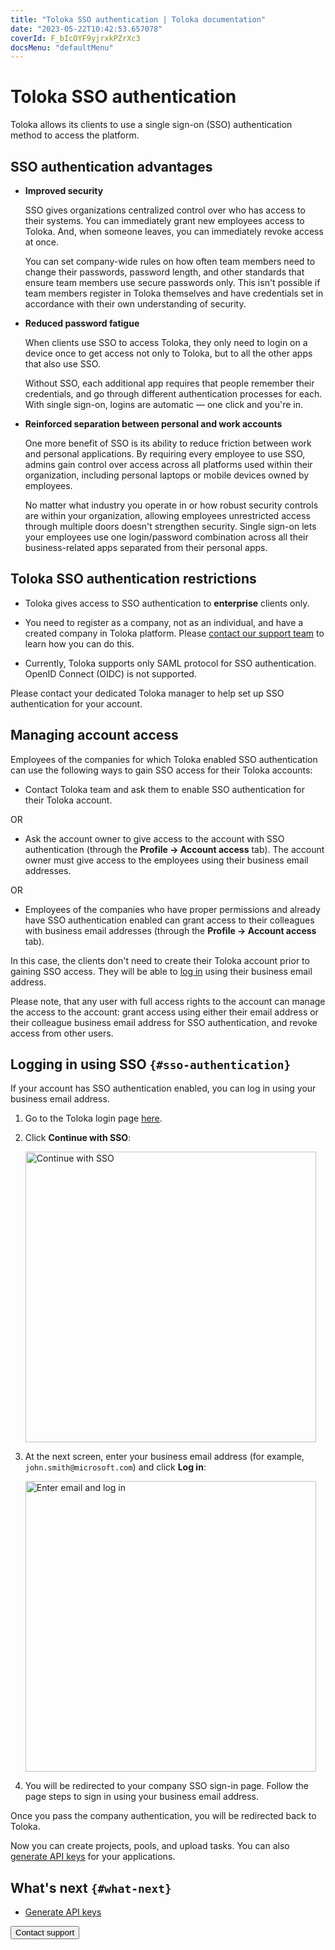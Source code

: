 ```yaml
---
title: "Toloka SSO authentication | Toloka documentation"
date: "2023-05-22T10:42:53.657078"
coverId: F_bIcOYF9yjrxkPZrXc3
docsMenu: "defaultMenu"
---
```


# Toloka SSO authentication

Toloka allows its clients to use a single sign-on (SSO) authentication method to access the platform.

## SSO authentication advantages

- **Improved security**

    SSO gives organizations centralized control over who has access to their systems. You can immediately grant new employees access to Toloka. And, when someone leaves, you can immediately revoke access at once.

    You can set company-wide rules on how often team members need to change their passwords, password length, and other standards that ensure team members use secure passwords only. This isn't possible if team members register in Toloka themselves and have credentials set in accordance with their own understanding of security.

- **Reduced password fatigue**

    When clients use SSO to access Toloka, they only need to login on a device once to get access not only to Toloka, but to all the other apps that also use SSO.

    Without SSO, each additional app requires that people remember their credentials, and go through different authentication processes for each. With single sign-on, logins are automatic — one click and you're in.

- **Reinforced separation between personal and work accounts**

    One more benefit of SSO is its ability to reduce friction between work and personal applications. By requiring every employee to use SSO, admins gain control over access across all platforms used within their organization, including personal laptops or mobile devices owned by employees.

    No matter what industry you operate in or how robust security controls are within your organization, allowing employees unrestricted access through multiple doors doesn't strengthen security. Single sign-on lets your employees use one login/password combination across all their business-related apps separated from their personal apps.

## Toloka SSO authentication restrictions

- Toloka gives access to SSO authentication to **enterprise** clients only.

- You need to register as a company, not as an individual, and have a created company in Toloka platform. Please [contact our support team](/docs/guide/troubleshooting/support?form-source=guide-sso-authentication&form-topic1=other) to learn how you can do this.

- Currently, Toloka supports only SAML protocol for SSO authentication. OpenID Connect (OIDC) is not supported.

<Note mode="note" title="Note">

Please contact your dedicated Toloka manager to help set up SSO authentication for your account.

</Note>

## Managing account access

Employees of the companies for which Toloka enabled SSO authentication can use the following ways to gain SSO access for their Toloka accounts:

- Contact Toloka team and ask them to enable SSO authentication for their Toloka account.

OR

- Ask the account owner to give access to the account with SSO authentication (through the **Profile → Account access** tab). The account owner must give access to the employees using their business email addresses.

OR

- Employees of the companies who have proper permissions and already have SSO authentication enabled can grant access to their colleagues with business email addresses (through the **Profile → Account access** tab).

In this case, the clients don't need to create their Toloka account prior to gaining SSO access. They will be able to [log in](#sso-authentication) using their business email address.

<Note mode="warning" title="Warning">

Please note, that any user with full access rights to the account can manage the access to the account: grant access using either their email address or their colleague business email address for SSO authentication, and revoke access from other users.

</Note>

## Logging in using SSO `{#sso-authentication}`

If your account has SSO authentication enabled, you can log in using your business email address.

1. Go to the Toloka login page [here](https://platform.toloka.ai/auth?role=REQUESTER).

1. Click **Continue with SSO**:

    <Image width="465px" withBackground imageId="c691148ce33feb3df62189d5f82ee460" alt="Continue with SSO" />

1. At the next screen, enter your business email address (for example, `john.smith@microsoft.com`) and click **Log in**:

    <Image width="465px" withBackground imageId="d814101992e3ea51df2a65ff58c8ee52" alt="Enter email and log in" />

1. You will be redirected to your company SSO sign-in page. Follow the page steps to sign in using your business email address.

Once you pass the company authentication, you will be redirected back to Toloka.

Now you can create projects, pools, and upload tasks. You can also [generate API keys](/docs/guide/api-token) for your applications.

## What's next `{#what-next}`

- [Generate API keys](/docs/guide/api-token)

<Button themeColor="light" view="default" size="l" type="link" url="/docs/guide/troubleshooting/support?form-source=guide-sso-authentication">Contact support</Button>